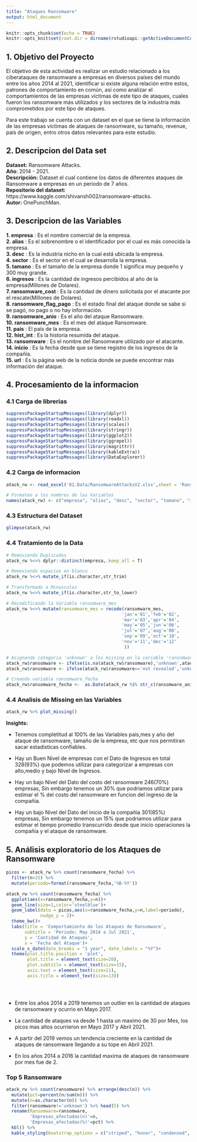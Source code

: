 ```yaml
---
title: "Ataques Ransomware"
output: html_document
---
```


```r
knitr::opts_chunk$set(echo = TRUE)
knitr::opts_knit$set(root.dir = dirname(rstudioapi::getActiveDocumentContext()$path))

```

## 1. Objetivo del Proyecto


El objetivo de esta actividad es realizar un estudio relacionado a los ciberataques de ransomware a empresas en diversos países del mundo entre los años 2014 al 2021, identificar si existe alguna relación entre estos, patrones de comportamiento en común, así como analizar el comportamientos de las empresas víctimas de este tipo de ataques, cuales fueron los ransomware más utilizados y los sectores de la industria más comprometidos por este tipo de ataques.  

Para este trabajo se cuenta con un dataset en el que se tiene la información de las empresas víctimas de ataques de ransomware, su tamaño, revenue, país de origen, entro otros datos relevantes para este estudio.


## 2. Descripcion del Data set 

**Dataset:** Ransomware Attacks.  
**Año**: 2014 - 2021.  
**Descripción:** Dataset el cual contiene los datos de diferentes ataques de Ransomware a empresas en un periodo de 7 años.  
**Repositorio del dataset:** https://www.kaggle.com/shivansh002/ransomware-attacks.  
**Autor:** OnePunchMan.  

## 3. Descripcion de las Variables
  
  
**1. empresa** : Es el nombre comercial de la empresa.  
**2. alias** : Es el sobrenombre o el identificador por el cual es más conocida la empresa.  
**3. desc** : Es la industria nicho en la cual está ubicada la empresa.  
**4. sector** : Es el sector en el cual se desarrolla la empresa.  
**5. tamano** : Es el tamaño de la empresa donde 1 significa muy pequeño y 300 muy grande.  
**6. ingresos** : Es la cantidad de ingresos percibidos al año de la empresa(Millones de Dolares).  
**7. ransomware_cost** : Es la cantidad de dinero solicitada por el atacante por el rescate(Millones de Dolares).  
**8. ransomware_flag_pago** : Es el estado final del ataque donde se sabe si se pagó, no pago o no hay información.  
**9. ransomware_anio** : Es el año del ataque Ransomware.  
**10. ransomware_mes** : Es el mes del ataque Ransomware.  
**11. pais** : El país de la empresa.  
**12. hist_int** : Es la historia resumida del ataque.  
**13. ransomware** : Es el nombre del Ransomware utilizado por el atacante.  
**14. inicio** : Es la fecha desde que se tiene registro de los ingresos de la compañía.  
**15. url** : Es la página web de la noticia donde se puede encontrar más información del ataque.  


## 4. Procesamiento de la informacion

### 4.1 Carga de librerias

```r
suppressPackageStartupMessages(library(dplyr))
suppressPackageStartupMessages(library(readxl))
suppressPackageStartupMessages(library(scales))
suppressPackageStartupMessages(library(stringr))
suppressPackageStartupMessages(library(ggplot2))
suppressPackageStartupMessages(library(ggrepel))
suppressPackageStartupMessages(library(magrittr))
suppressPackageStartupMessages(library(kableExtra))
suppressPackageStartupMessages(library(DataExplorer))

```


### 4.2 Carga de informacion

```r

atack_rw <- read_excel('01.Data/RansomwareAttacksV2.xlsx',sheet = 'Ransomware Attacks')

```

```r
# Formateo a los nombres de las Variables
names(atack_rw) <- c("empresa", "alias", "desc", "sector", "tamano", "ingresos", "ransomware_cost", "ransomware_flag_pago", "ransomware_anio", "ransomware_mes", "pais", "hist_int", "ransomware", "inicio", "url")

```

### 4.3 Estructura del Dataset 

```r
glimpse(atack_rw)

```

### 4.4 Tratamiento de la Data

```r

# Removiendo Duplicados
atack_rw %<>% dplyr::distinct(empresa,.keep_all = T)

# Removiendo espacios en blanco
atack_rw %<>% mutate_if(is.character,str_trim)

# Transformado a Minusculas
atack_rw %<>% mutate_if(is.character,str_to_lower)

# Recodificando la Variable ransomware_mes
atack_rw %<>% mutate(ransomware_mes = recode(ransomware_mes,
                                            'jan'='01','feb'='02',
                                            'mar'='03','apr'='04',
                                            'may'='05','jun'='06',
                                            'jul'='07','aug'='08',
                                            'sep'='09','oct'='10',
                                            'nov'='11','dec'='12'
                                             ))

# Asignando categoria 'unknown' a los missing en la variable 'ransomware'
atack_rw$ransomware <- ifelse(is.na(atack_rw$ransomware),'unknown',atack_rw$ransomware)
atack_rw$ransomware <- ifelse(atack_rw$ransomware=='not revealed','unknown',atack_rw$ransomware)

# Creando variable ransomware_fecha
atack_rw$ransomware_fecha <-  as.Date(atack_rw %$% str_c(ransomware_anio,"-",ransomware_mes,"-","01")) 

```

### 4.4 Analisis de Missing en las Variables

```r
atack_rw %>% plot_missing()
```

**Insights:**

- Tenemos completitud al 100% de las Variables pais,mes y año del ataque de ransomware, tamaño de la empresa, etc que nos permitiran sacar estadisticas confiables.

- Hay un Buen Nivel de empresas con el Dato de Ingresos en total 328(93%) que podemos utilizar para categorizar a empresas con alto,medio y bajo Nivel de Ingresos.

- Hay un bajo Nivel del Dato del costo del ransomware 246(70%) empresas, Sin embargo tenemos un 30% que podriamos utilizar para estimar el % del costo del ransomware en funcion del ingreso de la compañia.

- Hay un bajo Nivel del Dato del inicio de la compañia 301(85%) empresas, Sin embargo tenemos un 15% que podriamos utilizar para estimar el tiempo promedio transcurrido desde que inicio operaciones la compañia y el ataque de ransomware.

## 5. Análisis exploratorio de los Ataques de Ransomware



```r

picos <- atack_rw %>% count(ransomware_fecha) %>% 
  filter(n>25) %>% 
  mutate(periodo=format(ransomware_fecha,'%B-%Y'))

atack_rw %>% count(ransomware_fecha) %>% 
  ggplot(aes(x=ransomware_fecha,y=n))+
  geom_line(size=1,color='steelblue')+
  geom_label(data = picos,aes(x=ransomware_fecha,y=n,label=periodo),
             nudge_y = 2)+
  theme_bw()+
  labs(title = 'Comportamiento de los Ataques de Ransomware',
       subtitle = 'Periodo: May 2014 a Jul 2021',
       y = 'Cantidad de Ataques',
       x = 'Fecha del Ataque')+
  scale_x_date(date_breaks = "1 year", date_labels = "%Y")+
  theme(plot.title.position = 'plot',
        plot.title = element_text(size=20),
        plot.subtitle = element_text(size=15),
        axis.text = element_text(size=11),
        axis.title = element_text(size=13))


  

```

- Entre los años 2014 a 2019 tenemos un outlier en la cantidad de ataques de ransomware y ocurrio en Mayo 2017.  

- La cantidad de ataques va desde 1 hasta un maximo de 30 por Mes, los picos mas altos ocurrieron en Mayo 2017 y Abril 2021.  

- A partir del 2019 vemos un tendencia creciente en la cantidad de ataques de ransomware llegando a su tope en Abril 2021.  

- En los años 2014 a 2016 la cantidad maxima de ataques de ransomware por mes fue de 2.  


### Top 5 Ransomware

```r

atack_rw %>% count(ransomware) %>% arrange(desc(n)) %>% 
  mutate(pct=percent(n/sum(n))) %>% 
  mutate(n=as.character(n)) %>% 
  filter(ransomware!='unknown') %>% head(5) %>% 
  rename(Ransomware=ransomware,
         'Empresas_afectadas(n)'=n,
         'Empresas_afectadas(%)'=pct) %>% 
  kbl() %>% 
  kable_styling(bootstrap_options = c("striped", "hover", "condensed", "responsive"), full_width = F, position = "center")


```



